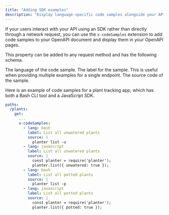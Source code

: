 ```yaml
---
title: "Adding SDK examples"
description: "Display language-specific code samples alongside your API endpoints to show developers how to use your SDKs"
---
```


If your users interact with your API using an SDK rather than directly through a network request, you can use the `x-codeSamples` extension to add code samples to your OpenAPI document and display them in your OpenAPI pages.

This property can be added to any request method and has the following schema.

<ParamField body="lang" type="string" required>
  The language of the code sample.
</ParamField>

<ParamField body="label" type="string">
  The label for the sample. This is useful when providing multiple examples for a single endpoint.
</ParamField>

<ParamField body="source" type="string" required>
  The source code of the sample.
</ParamField>

Here is an example of code samples for a plant tracking app, which has both a Bash CLI tool and a JavaScript SDK.

```yaml
paths:
  /plants:
    get:
      ...
      x-codeSamples:
        - lang: bash
          label: List all unwatered plants
          source: |
            planter list -u
        - lang: javascript
          label: List all unwatered plants
          source: |
            const planter = require('planter');
            planter.list({ unwatered: true });
        - lang: bash
          label: List all potted plants
          source: |
            planter list -p
        - lang: javascript
          label: List all potted plants
          source: |
            const planter = require('planter');
            planter.list({ potted: true });
```

